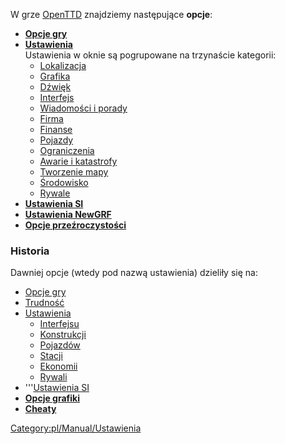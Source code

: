 W grze [[pl/Manual/Main Page|OpenTTD]] znajdziemy następujące '''opcje''':
*'''[[pl/Manual/Opcje gry|Opcje gry]]'''
*'''[[pl/Archive/Manual/Settings/Ustawienia|Ustawienia]]'''<br>Ustawienia w oknie są pogrupowane na trzynaście kategorii:
** [[pl/Archive/Unmapped/Ustawienia/Lokalizacja|Lokalizacja]]
** [[pl/Archive/Unmapped/Ustawienia/Grafika|Grafika]]
** [[pl/Archive/Unmapped/Ustawienia/Dźwięk|Dźwięk]]
** [[pl/Archive/Unmapped/Ustawienia/Interfejs|Interfejs]]
** [[pl/Archive/Unmapped/Ustawienia/Wiadomości i porady|Wiadomości i porady]]
** [[pl/Archive/Unmapped/Ustawienia/Firma|Firma]]
** [[pl/Archive/Unmapped/Ustawienia/Finanse|Finanse]]
** [[pl/Archive/Unmapped/Ustawienia/Pojazdy|Pojazdy]]
** [[pl/Archive/Unmapped/Ustawienia/Ograniczenia|Ograniczenia]]
** [[pl/Archive/Unmapped/Ustawienia/Awarie i katastrofy|Awarie i katastrofy]]
** [[pl/Archive/Unmapped/Ustawienia/Tworzenie mapy|Tworzenie mapy]]
** [[pl/Archive/Unmapped/Ustawienia/Środowisko|Środowisko]]
** [[pl/Archive/Unmapped/Ustawienia/Rywale|Rywale]]
*'''[[pl/Ustawienia SI/Game Script|Ustawienia SI]]'''
*'''[[pl/Manual/NewGRF#aktywowanie-newgrfow|Ustawienia NewGRF]]'''
*'''[[pl/Opcje przeźroczystości|Opcje przeźroczystości]]'''

===Historia===
Dawniej opcje (wtedy pod nazwą ustawienia) dzieliły się na:
*[[pl/Manual/Opcje gry|Opcje gry]] 
*[[pl/Archive/Manual/Settings/Trudność|Trudność]]
*[[pl/Archive/Manual/Settings/Zaawansowane ustawienia|Ustawienia]]
**[[pl/Zaawansowane ustawienia/Interfejs|Interfejsu]]
**[[pl/Zaawansowane ustawienia/Konstrukcje|Konstrukcji]]
**[[pl/Zaawansowane ustawienia/Pojazdy|Pojazdów]]
**[[pl/Zaawansowane ustawienia/Stacje|Stacji]]
**[[pl/Archive/Manual/Settings/Ustawienia|Ekonomii]]
**[[pl/Archive/Manual/Settings/Zaawansowane ustawienia/Rywale|Rywali]]
*'''[[pl/Manual/Ustawienia SI/GameScript|Ustawienia SI]]
*'''[[pl/Manual/NewGRF|Opcje grafiki]]'''
*'''[[pl/Manual/Cheaty|Cheaty]]'''

[[Category:pl/Manual/Ustawienia]]